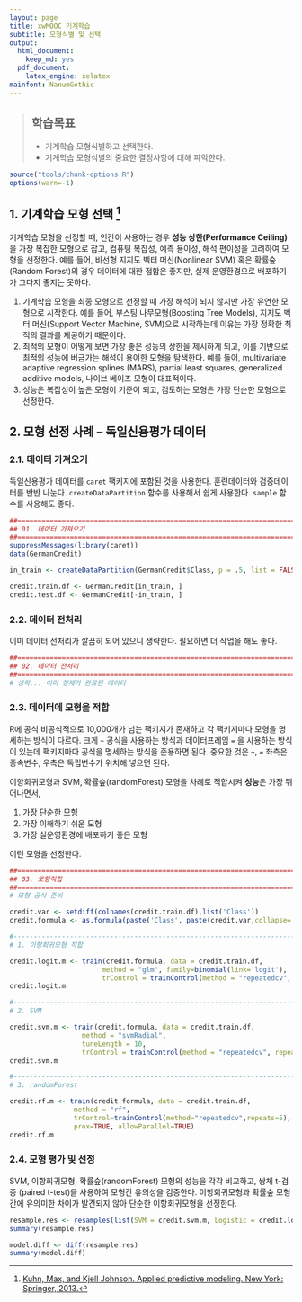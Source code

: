 ```yaml
---
layout: page
title: xwMOOC 기계학습
subtitle: 모형식별 및 선택
output:
  html_document: 
    keep_md: yes
  pdf_document:
    latex_engine: xelatex
mainfont: NanumGothic
---
```

 
> ## 학습목표 {.objectives}
>
> * 기계학습 모형식별하고 선택한다.
> * 기계학습 모형식별의 중요한 결정사항에 대해 파악한다.

``` r
source("tools/chunk-options.R")
options(warn=-1) 
```

## 1. 기계학습 모형 선택 [^applied-predictive-modeling]

[^applied-predictive-modeling]: [Kuhn, Max, and Kjell Johnson. Applied predictive modeling. New York: Springer, 2013.](http://link.springer.com/book/10.1007/978-1-4614-6849-3)

기계학습 모형을 선정할 때, 인간이 사용하는 경우 **성능 상한(Performance Ceiling)** 을 가장 복잡한 모형으로 잡고, 
컴퓨팅 복잡성, 예측 용이성, 해석 편이성을 고려하여 모형을 선정한다. 
예를 들어, 비선형 지지도 벡터 머신(Nonlinear SVM) 혹은 확률숲(Random Forest)의 경우 데이터에 대한 접합은 좋지만, 
실제 운영환경으로 배포하기가 그다지 좋지는 못하다.

1. 기계학습 모형을 최종 모형으로 선정할 때 가장 해석이 되지 않지만 가장 유연한 모형으로 시작한다.
예를 들어, 부스팅 나무모형(Boosting Tree Models), 지지도 벡터 머신(Support Vector Machine, SVM)으로 시작하는데 이유는 가장 정확한 최적의 결과를 제공하기 때문이다.
1. 최적의 모형이 어떻게 보면 가장 좋은 성능의 상한을 제시하게 되고, 이를 기반으로 최적의 성능에 버금가는 해석이 용이한 모형을 탐색한다. 
예를 들어, multivariate adaptive regression splines (MARS), partial least squares, generalized additive models, 나이브 베이즈 모형이 대표적이다.
1. 성능은 복잡성이 높은 모형이 기준이 되고, 검토하는 모형은 가장 단순한 모형으로 선정한다.


## 2. 모형 선정 사례 -- 독일신용평가 데이터

### 2.1. 데이터 가져오기

독일신용평가 데이터를 `caret` 팩키지에 포함된 것을 사용한다. 훈련데이터와 검증데이터를 반반 나눈다.
`createDataPartition` 함수를 사용해서 쉽게 사용한다. `sample` 함수를 사용해도 좋다.

```r
##==========================================================================================
## 01. 데이터 가져오기
##==========================================================================================
suppressMessages(library(caret))
data(GermanCredit)

in_train <- createDataPartition(GermanCredit$Class, p = .5, list = FALSE)

credit.train.df <- GermanCredit[in_train, ]
credit.test.df <- GermanCredit[-in_train, ]
```

### 2.2. 데이터 전처리

이미 데이터 전처리가 깔끔히 되어 있으니 생략한다. 필요하면 더 작업을 해도 좋다.

```r
##==========================================================================================
## 02. 데이터 전처리
##==========================================================================================
# 생략... 이미 정제가 완료된 데이터
```

### 2.3. 데이터에 모형을 적합

R에 공식 비공식적으로 10,000개가 넘는 팩키지가 존재하고 각 팩키지마다 모형을 명세하는 방식이 다르다.
크게 `~` 공식을 사용하는 방식과 데이터프레임 `=` 을 사용하는 방식이 있는데 팩키지마다 공식을 명세하는 방식을 준용하면 된다. 
중요한 것은 `~`, `=` 좌측은 종속변수, 우측은 독립변수가 위치해 넣으면 된다.

이항회귀모형과 SVM, 확률숲(randomForest) 모형을 차례로 적합시켜 **성능**은 가장 뛰어나면서, 

1. 가장 단순한 모형
1. 가장 이해하기 쉬운 모형
1. 가장 실운영환경에 배포하기 좋은 모형

이런 모형을 선정한다.

```r
##==========================================================================================
## 03. 모형적합
##==========================================================================================
# 모형 공식 준비

credit.var <- setdiff(colnames(credit.train.df),list('Class'))
credit.formula <- as.formula(paste('Class', paste(credit.var,collapse=' + '), sep=' ~ '))

#-------------------------------------------------------------------------------------------
# 1. 이항회귀모형 적합

credit.logit.m <- train(credit.formula, data = credit.train.df,
                       method = "glm", family=binomial(link='logit'),
                       trControl = trainControl(method = "repeatedcv", repeats = 5))
credit.logit.m

#-------------------------------------------------------------------------------------------
# 2. SVM 

credit.svm.m <- train(credit.formula, data = credit.train.df,
                  method = "svmRadial",
                  tuneLength = 10,
                  trControl = trainControl(method = "repeatedcv", repeats = 5))
credit.svm.m

#-------------------------------------------------------------------------------------------
# 3. randomForest

credit.rf.m <- train(credit.formula, data = credit.train.df,
                method = "rf",
                trControl=trainControl(method="repeatedcv",repeats=5),
                prox=TRUE, allowParallel=TRUE)
credit.rf.m
```


### 2.4. 모형 평가 및 선정

SVM, 이항회귀모형, 확률숲(randomForest) 모형의 성능을 각각 비교하고,
쌍체 t-검증 (paired t-test)을 사용하여 모형간 유의성을 검증한다.
이항회귀모형과 확률숲 모형간에 유의미한 차이가 발견되지 않아 단순한 이항회귀모형을 선정한다.

```r
resample.res <- resamples(list(SVM = credit.svm.m, Logistic = credit.logit.m, randomForest=credit.rf.m))
summary(resample.res)

model.diff <- diff(resample.res)
summary(model.diff)
```